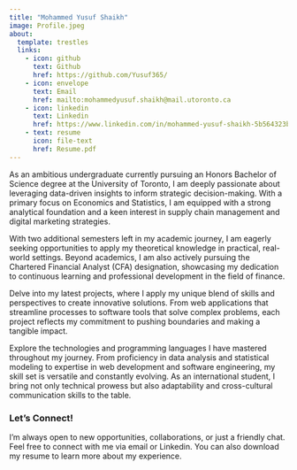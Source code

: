 ```yaml
---
title: "Mohammed Yusuf Shaikh"
image: Profile.jpeg
about:
  template: trestles
  links:
    - icon: github
      text: Github
      href: https://github.com/Yusuf365/
    - icon: envelope
      text: Email
      href: mailto:mohammedyusuf.shaikh@mail.utoronto.ca
    - icon: linkedin
      text: Linkedin
      href: https://www.linkedin.com/in/mohammed-yusuf-shaikh-5b564323b
    - text: resume
      icon: file-text
      href: Resume.pdf
---
```


<style>
p {
  margin-bottom: 10px;
}
</style>

As an ambitious undergraduate currently pursuing an Honors Bachelor of Science degree at the University of Toronto, I am deeply passionate about leveraging data-driven insights to inform strategic decision-making. With a primary focus on Economics and Statistics, I am equipped with a strong analytical foundation and a keen interest in supply chain management and digital marketing strategies. 

With two additional semesters left in my academic journey, I am eagerly seeking opportunities to apply my theoretical knowledge in practical, real-world settings. Beyond academics, I am also actively pursuing the Chartered Financial Analyst (CFA) designation, showcasing my dedication to continuous learning and professional development in the field of finance.

Delve into my latest projects, where I apply my unique blend of skills and perspectives to create innovative solutions. From web applications that streamline processes to software tools that solve complex problems, each project reflects my commitment to pushing boundaries and making a tangible impact.

Explore the technologies and programming languages I have mastered throughout my journey. From proficiency in data analysis and statistical modeling to expertise in web development and software engineering, my skill set is versatile and constantly evolving. As an international student, I bring not only technical prowess but also adaptability and cross-cultural communication skills to the table.

### Let's Connect!

I'm always open to new opportunities, collaborations, or just a friendly chat. Feel free to connect with me via email or Linkedin. You can also download my resume to learn more about my experience.

